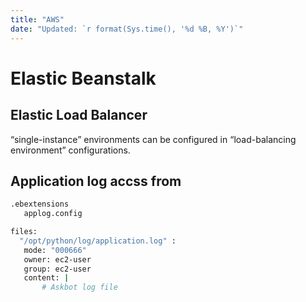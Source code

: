 ```yaml
---
title: "AWS"
date: "Updated: `r format(Sys.time(), '%d %B, %Y')`"
---
```


# Elastic Beanstalk 

## Elastic Load Balancer
"single-instance" environments can be configured in "load-balancing environment" configurations.

## Application log accss from 

```bash
.ebextensions
   applog.config
```


```bash
files:
  "/opt/python/log/application.log" :
   mode: "000666"
   owner: ec2-user
   group: ec2-user
   content: |
       # Askbot log file
```

